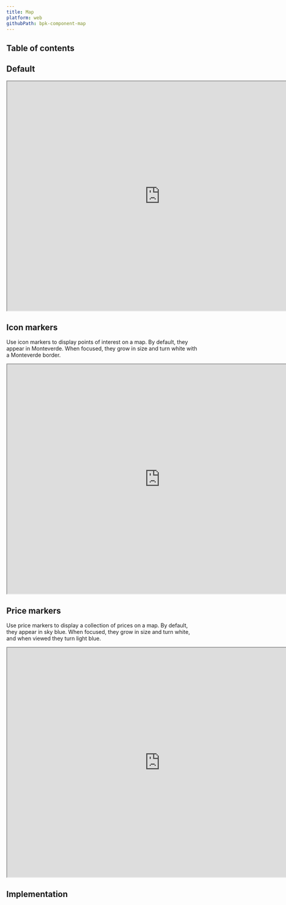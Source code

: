 ```yaml
---
title: Map
platform: web
githubPath: bpk-component-map
---
```





## Table of contents

## Default

<PresentationBlock>
  <iframe width="800" height="600" src="https://backpack.github.io/storybook/iframe.html?id=bpk-component-map--simple"></iframe>
</PresentationBlock>

## Icon markers

Use icon markers to display points of interest on a map. By default, they appear in Monteverde. When focused, they grow in size and turn white with a Monteverde border.

<PresentationBlock>
  <iframe width="800" height="600" src="https://backpack.github.io/storybook/iframe.html?id=bpk-component-map--icon-markers"></iframe>
</PresentationBlock>

## Price markers

Use price markers to display a collection of prices on a map. By default, they appear in sky blue. When focused, they grow in size and turn white, and when viewed they turn light blue.

<PresentationBlock>
  <iframe width="800" height="600" src="https://backpack.github.io/storybook/iframe.html?id=bpk-component-map--price-markers"></iframe>
</PresentationBlock>

## Implementation

<Readme />
